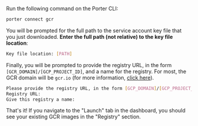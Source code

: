 Run the following command on the Porter CLI:

```sh
porter connect gcr
```

You will be prompted for the full path to the service account key file that you just downloaded. **Enter the full path (not relative) to the key file location**:

```sh
Key file location: [PATH]
```

Finally, you will be prompted to provide the registry URL, in the form `[GCR_DOMAIN]/[GCP_PROJECT_ID]`, and a name for the registry. For most, the GCR domain will be `gcr.io` (for more information, [click here](https://cloud.google.com/container-registry/docs/overview#registries)).

```sh
Please provide the registry URL, in the form [GCP_DOMAIN]/[GCP_PROJECT_ID]. For example, gcr.io/my-project-123456.
Registry URL:
Give this registry a name:
```

That's it! If you navigate to the "Launch" tab in the dashboard, you should see your existing GCR images in the "Registry" section.
